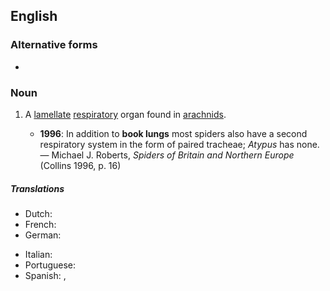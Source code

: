 ==English==
{{wikipedia}}

===Alternative forms===
* {{l|en|book-lung}}

===Noun===
{{en-noun}}

# {{lb|en|arachnology}} A [[lamellate]] [[respiratory]] organ found in [[arachnids]].
#* '''1996''': In addition to '''book lungs''' most spiders also have a second respiratory system in the form of paired tracheae; ''Atypus'' has none. — Michael J. Roberts, ''Spiders of Britain and Northern Europe'' (Collins 1996, p. 16)

=====Translations=====
{{trans-top|A lamellate respiratory organ found in arachnids}}
* Dutch: {{t+|nl|boeklong|f|m}}
* French: {{t|fr|phyllotrachée|f}}
* German: {{t|de|Buchlunge|f}}
{{trans-mid}}
* Italian: {{t|it|polmone a libro|m}}
* Portuguese: {{t|pt|filotraquéia|f}}
* Spanish: {{t|es|pulmón en libro|m}}, {{t|es|filotráquea|f}}
{{trans-bottom}}